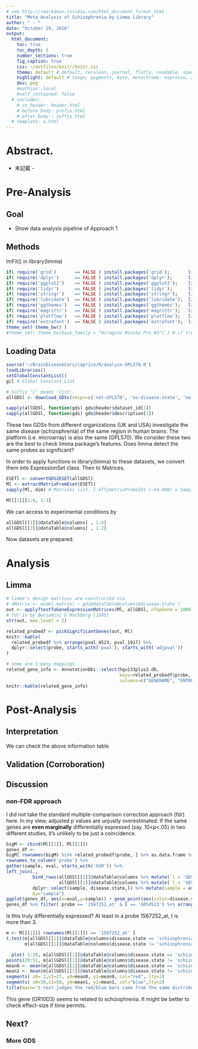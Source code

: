 ```yaml
---
# see http://rmarkdown.rstudio.com/html_document_format.html
title: "Meta Analysis of Schizophrenia by Limma Library"
author: " - "
date: "October 29, 2016"
output: 
  html_document: 
    toc: true
    toc_depth: 5
    number_sections: true
    fig_caption: true
    css: ~/dotfiles/knitr/knitr.css
    theme: default # default, cerulean, journal, flatly, readable, spacelab, united, cosmo
    highlight: default # tango, pygments, kate, monochrome, espresso, zenburn, haddock, textmate
    dev: png
    #mathjax: local
    #self_contained: false
  # includes:
    # in_header: header.html
    # before_body: prefix.html
    # after_body:: suffix.html
  # template: a.html
---
```


<!-- <script type="text/javascript"> -->
<!--     $(function(){ -->
<!--         $(".level1").on("click", function() { -->
<!--             // $(this).children().not(':first').slideToggle();  -->
<!--             $(this).children().not(':first').fadeToggle(); -->
<!--             $(this).toggleClass("active");  -->
<!--         }); -->
<!--     }); -->
<!-- </script> -->


<h1 id='report-abstract-title'> Abstract. </h1>
<div id='report-abstract-content'>
  - 未記載 - 
</div>

# Pre-Analysis

## Goal
+ Show data analysis pipeline of Approach 1

## Methods
lmFit() in library(limma)

```r
if( require('grid')       == FALSE ) install.packages('grid');       library('grid',      quietly = TRUE, warn.conflicts = FALSE)
if( require('dplyr')      == FALSE ) install.packages('dplyr');      library('dplyr',     quietly = TRUE, warn.conflicts = FALSE)
if( require('ggplot2')    == FALSE ) install.packages('ggplot2');    library('ggplot2',   quietly = TRUE, warn.conflicts = FALSE)
if( require('tidyr')      == FALSE ) install.packages('tidyr');      library('tidyr',     quietly = TRUE, warn.conflicts = FALSE)
if( require('stringr')    == FALSE ) install.packages('stringr');    library('stringr',   quietly = TRUE, warn.conflicts = FALSE)
if( require('lubridate')  == FALSE ) install.packages('lubridate');  library('lubridate', quietly = TRUE, warn.conflicts = FALSE)
if( require('ggthemes')   == FALSE ) install.packages('ggthemes');   library('ggthemes',  quietly = TRUE, warn.conflicts = FALSE)
if( require('magrittr')   == FALSE ) install.packages('magrittr');   library('magrittr',  quietly = TRUE, warn.conflicts = FALSE)
if( require('plotflow')   == FALSE ) install.packages('plotflow');   library('plotflow',  quietly = TRUE, warn.conflicts = FALSE)
if( require('extrafont')  == FALSE ) install.packages('extrafont');  library('extrafont', quietly = TRUE, warn.conflicts = FALSE)
theme_set( theme_bw() )
#theme_set( theme_bw(base_family = "Hiragino Mincho Pro W3") ) # if true, I cannot use pdf() for a font problem
```

## Loading Data

```r
source('~/BrainDiseaseCors/caprice/R/analyze-GPL570.R')
loadLibraries()
setGlobalConstantList()
gcl # Global Constant List
```

```r
# Suffix 'l' means 'list'.
allGDSl <- download_GDSs(skipv=c('not-GPL570', 'no-disease.state', 'no-control', 'non-binary', 'found-NA', 'blacklist'))
```

```r
sapply(allGDSl, function(gds) gds@header$dataset_id[1])
sapply(allGDSl, function(gds) gds@header$description[1])
```

These two GDSs from different organizations (UK and USA) investigate the same disease (schizophrenia) of the same region in human brains. The platform (i.e. microarray) is also the same (GPL570). We consider these two are the best to check limma package's features. Does limma detect the same probes as significant? 

In order to apply functions in library(limma) to these datasets, we convert them into ExpressionSet class. Then to Matrices.

<!-- produces internal errors but seems ok by https://support.bioconductor.org/p/41581/ -->
```r
ESETl <- convertGDS2ESET(allGDSl)
Ml <- extractMatrixFromEset(ESETl)
sapply(Ml, dim) # Matrices list. [ AffymetrixProbeIDs (~54,000) x Samples (GSM, 20 - 60) ].

Ml[[1]][1:6, 1:3]
```

We can access to experimental conditions by 

```r
allGDSl[[1]]@dataTable@columns[ , 1:4]
allGDSl[[2]]@dataTable@columns[ , 1:2]
```

Now datasets are prepared.

#  Analysis

## Limma

```r
# limma's design matrices are constructed via
# dMatrix <- model.matrix( ~ gds@dataTable@columns$disease.state )
out <- applyTtestToGeneExpressionMatrices(Ml, allGDSl, nTopGene = 1000, method = 'fdr')
# fdr is by Benjamini & Hochberg [1995]
str(out, max.level = 2)
```

```r
related_probedf <- pickSignificantGenes(out, Ml)
knitr::kable(
  related_probedf %>% arrange(pval_4523, pval_1917) %>%
  dplyr::select(probe, starts_with('pval'), starts_with('adjpval'))
) 
```
```r
# some are 1:many mappings.
related_gene_info <- AnnotationDbi::select(hgu133plus2.db, 
                                           keys=related_probedf$probe,
                                           columns=c("GENENAME", "ENTREZID", "ENSEMBL", "PATH"))
knitr::kable(related_gene_info)
```

# Post-Analysis

## Interpretation

We can check the above information table.

## Validation (Corroboration)

## Discussion

### non-FDR approach

I did not take the standard multiple-comparison correction approach (fdr) here. In my view, adjusted p values are unjustly overestimated. If the same genes are **even marginally** differentially expressed (say .10<p<.05) in two different studies, it's unlikely to be just a coincidence.

```r
bigM <- cbind(Ml[[1]], Ml[[2]])
genes_df <-
bigM[ rownames(bigM) %in% related_probedf$probe, ] %>% as.data.frame %>%
rownames_to_column('probe') %>%
gather(sample, eval, starts_with('GSM')) %>%
left_join(.,
          bind_rows(allGDSl[[1]]@dataTable@columns %>% mutate( l = 'GDS4523' ),
                    allGDSl[[2]]@dataTable@columns %>% mutate( l = 'GDS1917' )) %>%
          dplyr::select(sample, disease.state,l) %>% mutate(sample = as.character(sample) ),
          by="sample") 
ggplot(genes_df, aes(x=eval,y=sample)) + geom_point(aes(color=disease.state, shape=l)) + facet_grid( disease.state ~ l )
genes_df %>% filter( probe == '1567252_at' & l == 'GDS4523') %>% arrange(disease.state) %>% mutate(r = row_number()) %>% ggplot() + geom_point(aes(x=r,y=eval, color=disease.state)) 
```

Is this truly differentially expressed? At least in a probe 1567252_at, t is more than 3.

```r
m <- Ml[[1]][ rownames(Ml[[1]]) == '1567252_at' ] 
t.test(m[allGDSl[[1]]@dataTable@columns$disease.state == 'schizophrenia'],
       m[allGDSl[[1]]@dataTable@columns$disease.state != 'schizophrenia'])

```

```r
  plot( 1:28, m[allGDSl[[1]]@dataTable@columns$disease.state == 'schizophrenia'], pch=1, col="red", xlim=c(1,51))
points(29:51, m[allGDSl[[1]]@dataTable@columns$disease.state != 'schizophrenia'], pch=3, col="blue")
mean0 <- mean(m[allGDSl[[1]]@dataTable@columns$disease.state == 'schizophrenia'])
mean1 <- mean(m[allGDSl[[1]]@dataTable@columns$disease.state != 'schizophrenia'])
segments( x0= 2,x1=27, y0=mean0, y1=mean0, col="red", lty=2)
segments( x0=30,x1=50, y0=mean1, y1=mean1, col="blue",lty=2)
title(main='t-test judges the red/blue bars came from the same distribution or not.', xlab = "Sample No", ylab="Exp. Ratios.")
```

This gene (OR10D3) seems to related to schizophrenia. It might be better to check effect-size if time permits.


## Next?

### More GDS

<!--

###### （解析者使用欄）

```r

```


text (# header 1 ~ ###### header6)
  *italics*
    **bold**
    superscript^2^
    ~~strikethrough~~
    [link](www.rstudio.com)
  endash: --
    emdash: ---
    ellipsis: ...
  ![Logo](logo.png)
      inline : $A = \pi * r^{2}$
    ***
    > block quote
  * unordered list
  * item 2
  + sub-item 1
  1. ordered list
  2. item2

-->
